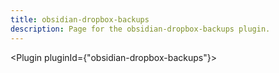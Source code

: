 ---
title: obsidian-dropbox-backups
description: Page for the obsidian-dropbox-backups plugin.
---


<Plugin pluginId={"obsidian-dropbox-backups"}></Plugin>
